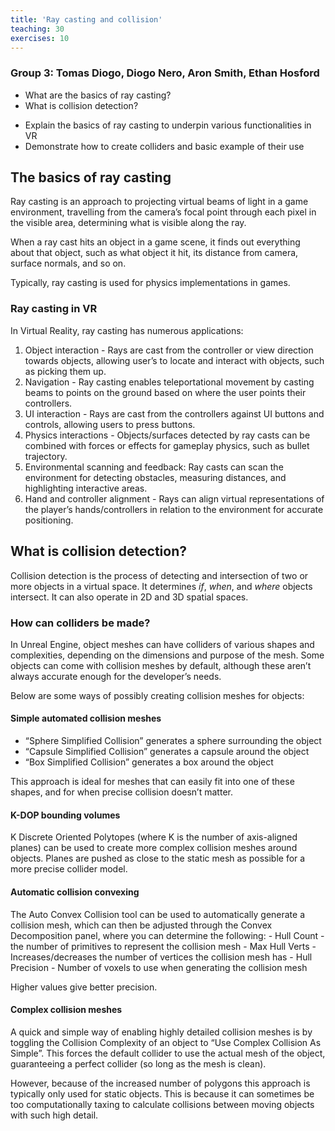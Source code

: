 ```yaml
---
title: 'Ray casting and collision'
teaching: 30
exercises: 10
---
```


### Group 3: Tomas Diogo, Diogo Nero, Aron Smith, Ethan Hosford

:::::::::::::::::::::::::::::::::::::: questions 

- What are the basics of ray casting?
- What is collision detection?

::::::::::::::::::::::::::::::::::::::::::::::::

::::::::::::::::::::::::::::::::::::: objectives

- Explain the basics of ray casting to underpin various functionalities in VR
- Demonstrate how to create colliders and basic example of their use

::::::::::::::::::::::::::::::::::::::::::::::::

## The basics of ray casting

Ray casting is an approach to projecting virtual beams of light in a game environment, travelling from the camera's focal point through each pixel in the visible area, determining what is visible along the ray.

When a ray cast hits an object in a game scene, it finds out everything about that object, such as what object it hit, its distance from camera, surface normals, and so on.

Typically, ray casting is used for physics implementations in games.

### Ray casting in VR

In Virtual Reality, ray casting has numerous applications:

1. Object interaction - Rays are cast from the controller or view direction towards objects, allowing user's to locate and interact with objects, such as picking them up.
2. Navigation - Ray casting enables teleportational movement by casting beams to points on the ground based on where the user points their controllers.
3. UI interaction - Rays are cast from the controllers against UI buttons and controls, allowing users to press buttons.
4. Physics interactions - Objects/surfaces detected by ray casts can be combined with forces or effects for gameplay physics, such as bullet trajectory.
5. Environmental scanning and feedback: Ray casts can scan the environment for detecting obstacles, measuring distances, and highlighting interactive areas.
6. Hand and controller alignment - Rays can align virtual representations of the player's hands/controllers in relation to the environment for accurate positioning.

## What is collision detection?

Collision detection is the process of detecting and intersection of two or more objects in a virtual space. It determines _if_, _when_, and _where_ objects intersect. It can also operate in 2D and 3D spatial spaces.

### How can colliders be made?

In Unreal Engine, object meshes can have colliders of various shapes and complexities, depending on the dimensions and purpose of the mesh. Some objects can come with collision meshes by default, although these aren't always accurate enough for the developer's needs.

Below are some ways of possibly creating collision meshes for objects:

#### Simple automated collision meshes

- "Sphere Simplified Collision" generates a sphere surrounding the object
- "Capsule Simplified Collision" generates a capsule around the object
- "Box Simplified Collision" generates a box around the object

This approach is ideal for meshes that can easily fit into one of these shapes, and for when precise collision doesn't matter.

#### K-DOP bounding volumes

K Discrete Oriented Polytopes (where K is the number of axis-aligned planes) can be used to create more complex collision meshes around objects. Planes are pushed as close to the static mesh as possible for a more precise collider model.

#### Automatic collision convexing

The Auto Convex Collision tool can be used to automatically generate a collision mesh, which can then be adjusted through the Convex Decomposition panel, where you can determine the following:
- Hull Count - the number of primitives to represent the collision mesh
- Max Hull Verts - Increases/decreases the number of vertices the collision mesh has
- Hull Precision - Number of voxels to use when generating the collision mesh

Higher values give better precision.

#### Complex collision meshes

A quick and simple way of enabling highly detailed collision meshes is by toggling the Collision Complexity of an object to "Use Complex Collision As Simple". This forces the default collider to use the actual mesh of the object, guaranteeing a perfect collider (so long as the mesh is clean).

However, because of the increased number of polygons this approach is typically only used for static objects. This is because it can sometimes be too computationally taxing to calculate collisions between moving objects with such high detail.

